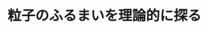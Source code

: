 ﻿---
title: "粒子のふるまいを理論的に探る"
category: "理学院"
vol: "9"
interviewee: "三宅 哲 "
url: ""
tags: []
pdf: "9-4.pdf"
career: ""
preface: "------------"
---
